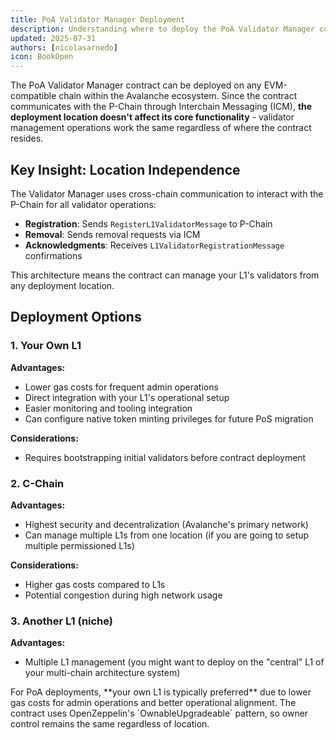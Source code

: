 ```yaml
---
title: PoA Validator Manager Deployment
description: Understanding where to deploy the PoA Validator Manager contract
updated: 2025-07-31
authors: [nicolasarnedo]
icon: BookOpen
---
```


The PoA Validator Manager contract can be deployed on any EVM-compatible chain within the Avalanche ecosystem. Since the contract communicates with the P-Chain through Interchain Messaging (ICM), **the deployment location doesn't affect its core functionality** - validator management operations work the same regardless of where the contract resides.

## Key Insight: Location Independence

The Validator Manager uses cross-chain communication to interact with the P-Chain for all validator operations:
- **Registration**: Sends `RegisterL1ValidatorMessage` to P-Chain
- **Removal**: Sends removal requests via ICM
- **Acknowledgments**: Receives `L1ValidatorRegistrationMessage` confirmations

This architecture means the contract can manage your L1's validators from any deployment location.

## Deployment Options

### 1. Your Own L1

**Advantages:**
- Lower gas costs for frequent admin operations
- Direct integration with your L1's operational setup
- Easier monitoring and tooling integration
- Can configure native token minting privileges for future PoS migration

**Considerations:**
- Requires bootstrapping initial validators before contract deployment

### 2. C-Chain

**Advantages:**
- Highest security and decentralization (Avalanche's primary network)
- Can manage multiple L1s from one location (if you are going to setup multiple permissioned L1s)

**Considerations:**
- Higher gas costs compared to L1s
- Potential congestion during high network usage

### 3. Another L1 (niche)

**Advantages:**
- Multiple L1 management (you might want to deploy on the "central" L1 of your multi-chain architecture system)

<Callout type="info">
For PoA deployments, **your own L1 is typically preferred** due to lower gas costs for admin operations and better operational alignment. The contract uses OpenZeppelin's `OwnableUpgradeable` pattern, so owner control remains the same regardless of location.
</Callout>